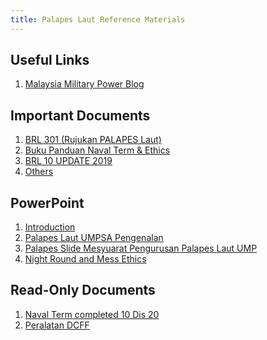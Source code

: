 ```yaml
---
title: Palapes Laut Reference Materials
---
```


## Useful Links
1. [Malaysia Military Power Blog](https://malaysiamilitarypower.blogspot.com)

## Important Documents

1. [BRL 301 (Rujukan PALAPES Laut)](BRL%20301%20%28Rujukan%20PALAPES%20Laut%29.pdf)
2. [Buku Panduan Naval Term & Ethics](Buku%20Panduan%20Naval%20Term%20%26%20Ethics.pdf)
3. [BRL 10 UPDATE 2019](BRL%2010%20UPDATE%202019.pdf)
5. [Others](Others.pdf)

## PowerPoint

1. [Introduction](/powerpoint/Introduction.pptx)
2. [Palapes Laut UMPSA Pengenalan](/powerpoint/Palapes%20Laut%20UMPSA%20Pengenalan.pptx)
3. [Palapes Slide Mesyuarat Pengurusan Palapes Laut UMP](/powerpoint/Palapes%20Slide%20Mesyuarat%20Pengurusan%20Palapes%20Laut%20UMP.pptx)
4. [Night Round and Mess Ethics](Night%20Round%20and%20Mess%20Ethics.pptx)

## Read-Only Documents

1. [Naval Term completed 10 Dis 20](Naval%20Term%20completed%2010%20Dis%2020.pdf)
2. [Peralatan DCFF](PERALATAN%20DCFF.doc)
